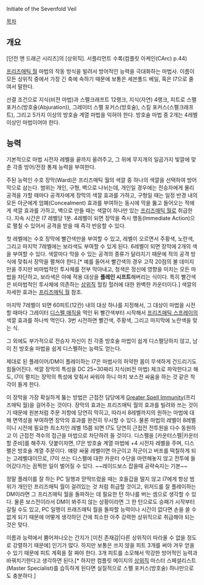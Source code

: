 Initiate of the Sevenfold Veil

[[목차]]

== 개요 ==

[던전 앤 드래곤 시리즈]의 [상위직]. 서플리먼트 수록(컴플릿 아케인(CArc) p.44)

[[프리즈매틱 월]] 마법의 작동 방식을 빌려서 방어적인 능력을 극대화하는 마법사. 이름이 모든 상위직 중에서 가장 긴 축에 속하기 때문에 보통은 세븐폴드 베일, 혹은 I7으로 줄여서 말한다.

선결 조건으로 지식(비전 마법)과 스펠크래프트 12랭크, 지식(자연) 4랭크, 피트로 스펠 포커스(방호술(Abjuration)), 그레이터 스펠 포커스(방호술), 스킬 포커스(스펠크래프트), 그리고 5가지 이상의 방호술 계열 마법을 익혀야 한다. 방호술 마법 중 2개는 4레벨 이상인 마법이어야 한다.

== 능력 ==

기본적으로 마법 시전자 레벨을 끝까지 올려주고, 그 위에 무지개의 일곱가지 빛깔에 맞춘 각종 방어/전장 통제 능력을 부여한다. 

주된 능력인 수호 장막(Ward)은 프리즈매틱 월의 색깔 중 하나의 색깔을 선택하여 방어막으로 삼는다. 범위는 개인, 구형, 벽으로 나뉘는데, 개인일 경우에는 전승자에게 물리 공격을 가할 때마다 공격자에게 장막의 색깔 효과를 가하고, 구형일 때는 일정 반경 내의 모든 아군에게 엄폐(Concealment) 효과를 부여하는 동시에 막을 뚫고 들어오는 적에게 색깔 효과를 가하고, 벽으로 만들 때는 색깔이 하나만 있는 [[프리즈매틱 월]]로 취급한다. 지속 시간은 I7 레벨당 1분. 4레벨이 되면 장막을 즉시 행동(Immediate Action)으로 펼칠 수 있어서 공격을 받을 때 즉각 반응할 수 있다. 

첫 레벨에는 수호 장막에 빨간색만을 부여할 수 있고, 레벨이 오르면서 주황색, 노란색, 그리고 마지막 7레벨에는 보라색도 부여할 수 있게 된다. 6레벨이 되면 장막에 2개의 색을 부여할 수 있다. 색깔마다 막을 수 있는 공격의 종류가 달라지기 때문에 적의 공격 방식에 맞춰서 장막을 펼쳐야 한다.[* 예를 들어서 빨간색의 경우 고작 20점의 불 데미지만을 주지만 비마법적인 투사체를 전부 막아내고, 청색은 정신에 영향을 미치는 모든 마법을 차단하고, 보라색은 아예 적용 대상을 '''플레인 시프트'''해버리는 식이다. 특히 빨간색은 비마법적인 투사체에 의존하는 [[상위직]] 헐킹 헐러에 대한 완벽한 카운터이다.] 색깔의 자세한 효과는 [[프리즈매틱 월]] 참조.

마지막 7레벨이 되면 60피트(12칸) 내의 대상 하나를 지정해서, 그 대상이 마법을 시전할 때마다 그레이터 [[디스펠 매직]]을 먹인 뒤 빨간색부터 시작해서 [[프리즈매틱 스프레이]]의 색깔 효과를 하나씩 먹인다. 3번 시전하면 빨간색, 주황색, 그리고 마지막에 노란색을 맞는 식.

그 외에도 부가적으로 전승자 자신이 친 각종 방호술 마법이 쉽게 디스펠당하지 않고, 남이 친 방호술 마법을 쉽게 디스펠하는 능력도 얻는다.

제대로 된 플레이어/DM이 플레이하는 I7은 마법사의 허약한 몸이 무색하게 건드리기도 힘들어진다. 색깔 장막의 특성을 DC 25~30짜리 지식(비전 마법) 체크로 파악한다고 해도, I7이 펼치는 장막의 특성에 맞춰서 싸워야 하니 마치 보스전 싸움을 하는 것 같은 착각이 들게 한다.

이 장막을 가장 확실하게 뚫는 방법은 근접전 담당에게 [http://www.d20srd.org/srd/spells/spellImmunityGreater.htm Greater Spell Immunity](프리즈매틱 월)을 걸어주는 것이다. 장막의 효과는 프리즈매틱 월의 효과를 빌려와 쓰는 것이기 때문에 원본처럼 주문 저항에 당연히 막히고, 따라서 8레벨까지의 원하는 마법에 대해 면역성을 부여하면 장막의 효과를 완전히 무시할 수 있다. 물론 마법의 레벨이 8레벨이니 시전에 필요한 최소치인 레벨 15쯤 되면 I7도 당연히 근접전 전투원을 다수 동원하고 이 근접전 격수의 접근을 마법으로 차단하려 들 것이다. 디스펠을 [카운터스펠|카운터할 준비]를 해주자. 덧붙이자면, I7은 방호술 계열 마법에 +4 시전자 레벨을 주며, 디스펠은 방호술 계열 주문이다. 얘랑 싸울 레벨이면 아군이고 적군이고 버프를 떡칠하게 되는 고레벨대이므로, I7이 쓰는 디스펠에 대한 카운터 수단을 마련해놓지 않고 전투에 들어갔다가는 끔찍한 일이 벌어질 수 있다. ~~레이드보스 잡을때 공략숙지는 기본~~

정말 플레이를 잘 하는 PC 일행과 맏딱뜨렸을 때는 호들갑을 떨지 않고 I7에게 항상 범위가 개인인 프리즈매틱 월이 걸려있는 것 처럼 취급할 것이고, 위저드를 잘 플레이하는 DM이라면 그 프리즈매틱 월을 돌파하는 데 필요한 턴 하나를 버는 셈으로 생각할 수 있다. 물론 보스전이라서 DM이 봐주지 않는 상황이라면 그 한 턴으로도 승패가 시작부터 갈릴 수도 있고, PC 일행이 프래즈매틱 월을 돌파할 능력이나 시간이 없다면 손을 쓸 수 없게 되기 때문에 어떻게 생각하던 간에 최소한 아주 강력한 상위직으로 취급해야 되는 것은 맞다.

이름과 능력에서 뿜어져나오는 간지가 [미친 존재감|다른 상위직이 따라올 수 없을 정도로 강렬하기 때문에] 인기가 많다. 하지만 보통은 쓰지 않을 피트 3개를 써야 겨우 얻을 수 있기 때문에 피트 계획을 잘 짜야 한다. 3개 피트를 소모해서 막강한 방어적인 능력과 바꿔치기한다고 생각하면 된다.[* 하지만 컴플릿 메이지의 [[상위직]] 마스터 스페셜리스트(Master Specialist)를 습득하게 된다면 실질적으로 스펠 포커스(방호술) 하나만으로도 충분하다.]
